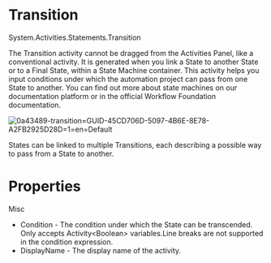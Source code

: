 ﻿# Transition

System.Activities.Statements.Transition

The Transition activity cannot be dragged from the Activities Panel, like a conventional activity. It is generated when you link a State to another State or to a Final State, within a State Machine container. This activity helps you input conditions under which the automation project can pass from one State to another. You can find out more about state machines on our documentation platform or in the official Workflow Foundation documentation.

![0a43489-transition=GUID-45CD706D-5097-4B6E-8E78-A2FB2925D28D=1=en=Default](/images/0a43489-transition=GUID-45CD706D-5097-4B6E-8E78-A2FB2925D28D=1=en=Default.png)

States can be linked to multiple Transitions, each describing a possible way to pass from a State to another.

# Properties

Misc

* Condition - The condition under which the State can be transcended. Only accepts Activity\<Boolean\> variables.Line breaks are not supported in the condition expression.
* DisplayName - The display name of the activity.
